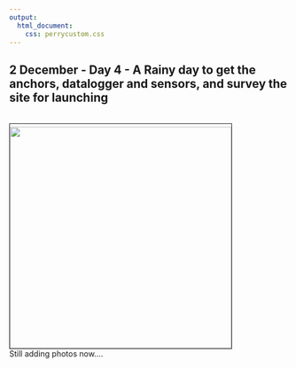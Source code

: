 ```yaml
---
output:
  html_document:
    css: perrycustom.css
---
```

## 2 December - Day 4 - A Rainy day to get the anchors, datalogger and sensors, and survey the site for launching
<br>
<img align="center" img src="images/b-5.jpg" height="400px" width="400px" border="1" style="PADDING-TOP: 5px" style="PADDING-BOTTOM: 5px"/>
<br>
Still adding photos now.... 
